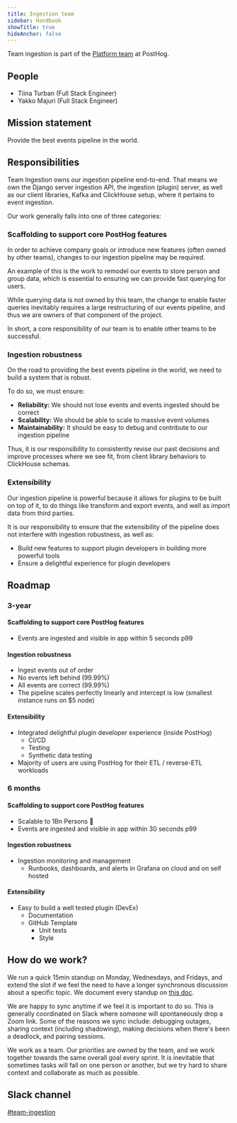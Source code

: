 ```yaml
---
title: Ingestion team
sidebar: Handbook
showTitle: true
hideAnchor: false
---
```


Team ingestion is part of the [Platform team](/handbook/people/team-structure/platform) at PostHog.

## People

- Tiina Turban (Full Stack Engineer)
- Yakko Majuri (Full Stack Engineer)

## Mission statement

Provide the best events pipeline in the world.

## Responsibilities

Team Ingestion owns our ingestion pipeline end-to-end. That means we own the Django server ingestion API, the ingestion (plugin) server, as well as our client libraries, Kafka and ClickHouse setup, where it pertains to event ingestion.

Our work generally falls into one of three categories:

### Scaffolding to support core PostHog features

In order to achieve company goals or introduce new features (often owned by other teams), changes to our ingestion pipeline may be required.

An example of this is the work to remodel our events to store person and group data, which is essential to ensuring we can provide fast querying for users.

While querying data is not owned by this team, the change to enable faster queries inevitably requires a large restructuring of our events pipeline, and thus we are owners of that component of the project.

In short, a core responsibility of our team is to enable other teams to be successful.

### Ingestion robustness

On the road to providing the best events pipeline in the world, we need to build a system that is robust. 

To do so, we must ensure:

- **Reliability:** We should not lose events and events ingested should be correct
- **Scalability:** We should be able to scale to massive event volumes
- **Maintainability:** It should be easy to debug and contribute to our ingestion pipeline

Thus, it is our responsibility to consistently revise our past decisions and improve processes where we see fit, from client library behaviors to ClickHouse schemas.

### Extensibility

Our ingestion pipeline is powerful because it allows for plugins to be built on top of it, to do things like transform and export events, and well as import data from third parties.

It is our responsibility to ensure that the extensibility of the pipeline does not interfere with ingestion robustness, as well as:

- Build new features to support plugin developers in building more powerful tools
- Ensure a delightful experience for plugin developers

## Roadmap

### 3-year

#### Scaffolding to support core PostHog features

- Events are ingested and visible in app within 5 seconds p99

#### Ingestion robustness

- Ingest events out of order
- No events left behind (99.99%)
- All events are correct (99.99%)
- The pipeline scales perfectly linearly and intercept is low (smallest instance runs on $5 node)

#### Extensibility

- Integrated delightful plugin developer experience (inside PostHog)
    - CI/CD
    - Testing
    - Synthetic data testing
- Majority of users are using PostHog for their ETL / reverse-ETL workloads 

### 6 months

#### Scaffolding to support core PostHog features

- Scalable to 1Bn Persons 🎉
- Events are ingested and visible in app within 30 seconds p99

#### Ingestion robustness

- Ingestion monitoring and management
    - Runbooks, dashboards, and alerts in Grafana on cloud and on self hosted


#### Extensibility

- Easy to build a well tested plugin (DevEx)
    - Documentation
    - GitHub Template
        - Unit tests
        - Style


## How do we work?

We run a quick 15min standup on Monday, Wednesdays, and Fridays, and extend the slot if we feel the need to have a longer synchronous discussion about a specific topic. We document every standup on [this doc](https://docs.google.com/document/d/1iHeef4lWQ4rSBXmaM6A9_GHmARXax7If4B0duo8gFSE/edit?usp=sharing).

We are happy to sync anytime if we feel it is important to do so. This is generally coordinated on Slack where someone will spontaneously drop a Zoom link. Some of the reasons we sync include: debugging outages, sharing context (including shadowing), making decisions when there's been a deadlock, and pairing sessions.

We work as a team. Our priorities are owned by the team, and we work together towards the same overall goal every sprint. It is inevitable that sometimes tasks will fall on one person or another, but we try hard to share context and collaborate as much as possible. 


## Slack channel

[#team-ingestion](https://posthog.slack.com/messages/team-ingestion)
